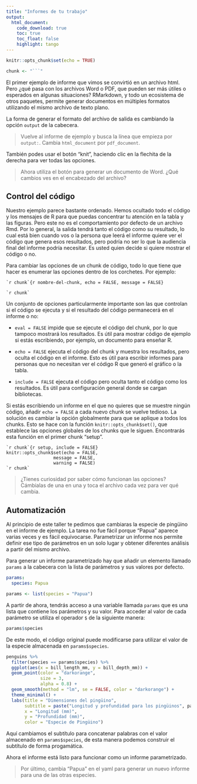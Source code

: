 ```yaml
---
title: "Informes de tu trabajo"
output: 
  html_document:
    code_download: true
    toc: true
    toc_float: false
    highlight: tango
---
```


```r
knitr::opts_chunk$set(echo = TRUE)

chunk <- "```"
```


El primer ejemplo de informe que vimos se convirtió en un archivo html. Pero ¿qué pasa con los archivos Word o PDF, que pueden ser más útiles o esperados en algunas situaciones? RMarkdown, y todo un ecosistema de otros paquetes, permite generar documentos en múltiples formatos utilizando el mismo archivo de texto plano.

La forma de generar el formato del archivo de salida es cambiando la opción `output` de la cabecera.

> Vuelve al informe de ejemplo y busca la línea que empieza por `output:`. Cambia `html_document` por `pdf_document`.

También podes usar el botón "knit", haciendo clic en la flechita de la derecha para ver todas las opciones. 

> Ahora utiliza el botón para generar un documento de Word. ¿Qué cambios ves en el encabezado del archivo?

## Control del código

Nuestro ejemplo parece bastante ordenado. Hemos ocultado todo el código y los mensajes de R para que puedas concentrar tu atención en la tabla y las figuras. Pero este no es el comportamiento por defecto de un archivo Rmd. Por lo general, la salida tendrá tanto el código como su resultado, lo cual está bien cuando vos o la persona que leerá el informe quiere ver el código que genera esos resultados, pero podría no ser lo que la audiencia final del informe podría necesitar. Es usted quien decide si quiere mostrar el código o no. 

Para cambiar las opciones de un chunk de código, todo lo que tiene que hacer es enumerar las opciones dentro de los corchetes. Por ejemplo:

    `r chunk`{r nombre-del-chunk, echo = FALSE, message = FALSE}
    
    `r chunk`

Un conjunto de opciones particularmente importante son las que controlan si el código se ejecuta y si el resultado del código permanecerá en el informe o no:

* `eval = FALSE` impide que se ejecute el código del chunk, por lo que tampoco mostrará los resultados. Es útil para mostrar código de ejemplo si estás escribiendo, por ejemplo, un documento para enseñar R.

* `echo = FALSE` ejecuta el código del chunk y muestra los resultados, pero oculta el código en el informe. Esto es útil para escribir informes para personas que no necesitan ver el código R que generó el gráfico o la tabla.

* `include = FALSE` ejecuta el código pero oculta tanto el código como los resultados. Es útil para configuración general donde se cargan bibliotecas.

Si estás escribiendo un informe en el que no quieres que se muestre ningún código, añadir `echo = FALSE` a cada nuevo chunk se vuelve tedioso. La solución es cambiar la opción globalmente para que se aplique a todos los chunks. Esto se hace con la función `knitr::opts_chunk$set()`, que establece las opciones globales de los chunks que le siguen. Encontrarás esta función en el primer chunk "setup".

    `r chunk`{r setup, include = FALSE}
    knitr::opts_chunk$set(echo = FALSE, 
                      message = FALSE,
                      warning = FALSE)
    `r chunk`
    
> ¿Tienes curiosidad por saber cómo funcionan las opciones? Cámbialas de una en una y toca el archivo cada vez para ver qué cambia.


## Automatización

Al principio de este taller te pedimos que cambiaras la especie de pingüino en el informe de ejemplo. La tarea no fue fácil porque "Papua" aparece varias veces y es fácil equivocarse. Parametrizar un informe nos permite definir ese tipo de parámetros en un solo lugar y obtener diferentes análisis a partir del mismo archivo. 

Para generar un informe parametrizado hay que añadir un elemento llamado `params` a la cabecera con la lista de parámetros y sus valores por defecto.

```yaml
params:
  species: Papua
```

```r
params <- list(species = "Papua")
```

A partir de ahora, tendrás acceso a una variable llamada `params` que es una lista que contiene los parámetros y su valor. Para acceder al valor de cada parámetro se utiliza el operador `$` de la siguiente manera:

```r
params$species
```

De este modo, el código original puede modificarse para utilizar el valor de la especie almacenada en `params$species`.

```r
penguins %>% 
  filter(species == params$species) %>% 
  ggplot(aes(x = bill_length_mm, y = bill_depth_mm)) +
  geom_point(color = "darkorange",
             size = 3,
             alpha = 0.8) +
  geom_smooth(method = "lm", se = FALSE, color = "darkorange") +
  theme_minimal() +
  labs(title = "Dimensiones del pingüino",
       subtitle = paste("Longitud y profundidad para los pingüinos", params$specie, "en Palmer Station LTER"),
       x = "Longitud (mm)",
       y = "Profundidad (mm)",
       color = "Especie de Pingüino") 
```

Aquí cambiamos el subtítulo para concatenar palabras con el valor almacenado en `params$species`, de esta manera podemos construir el subtítulo de forma progamática.

Ahora el informe está listo para funcionar como un informe parametrizado.

> Por último, cambia "Papua" en el yaml para generar un nuevo informe para una de las otras especies. 